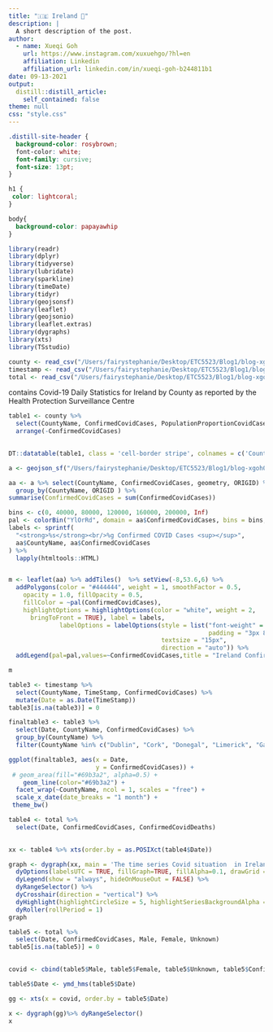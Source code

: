 ```yaml
---
title: "🇮🇪 Ireland 🦠"
description: |
  A short description of the post.
author:
  - name: Xueqi Goh
    url: https://www.instagram.com/xuxuehgo/?hl=en
    affiliation: Linkedin
    affiliation_url: linkedin.com/in/xueqi-goh-b244811b1
date: 09-13-2021
output:
  distill::distill_article:
    self_contained: false
theme: null
css: "style.css"    
---
```


```css
.distill-site-header {
  background-color: rosybrown;
  font-color: white;
  font-family: cursive;
  font-size: 13pt;
}
```

```css
h1 {
 color: lightcoral;
}
```

```css
body{
  background-color: papayawhip
}
```

```r
library(readr)
library(dplyr)
library(tidyverse)
library(lubridate)
library(sparkline)
library(timeDate)
library(tidyr)
library(geojsonsf)
library(leaflet)
library(geojsonio)
library(leaflet.extras)
library(dygraphs)
library(xts)  
library(TSstudio)
```


```r
county <- read_csv("/Users/fairystephanie/Desktop/ETC5523/Blog1/blog-xgoh0002/data/Covid19CountyStatisticsHPSCIrelandOpenData.csv")
timestamp <- read_csv("/Users/fairystephanie/Desktop/ETC5523/Blog1/blog-xgoh0002/data/Covid19CountyStatisticsHPSCIreland.csv")
total <- read_csv("/Users/fairystephanie/Desktop/ETC5523/Blog1/blog-xgoh0002/data/CovidStatisticsProfileHPSCIrelandOpenData.csv")
```

contains Covid-19 Daily Statistics for Ireland by County as reported by the Health Protection Surveillance Centre

```r
table1 <- county %>%
  select(CountyName, ConfirmedCovidCases, PopulationProportionCovidCases, PopulationCensus16) %>%
  arrange(-ConfirmedCovidCases)
  
```

```r
DT::datatable(table1, class = 'cell-border stripe', colnames = c('County Name', 'Confirmed Covid Cases', 'Population Proportion Covid Cases', 'Population Census 16'), caption = 'Table 1 -- Total cummulative confirmed covid cases in each county in Ireland', filter = 'top', options = list( pageLength = 10)) 
```


```r
a <- geojson_sf("/Users/fairystephanie/Desktop/ETC5523/Blog1/blog-xgoh0002/data/CovidCounty.geojson")
```


```r
aa <- a %>% select(CountyName, ConfirmedCovidCases, geometry, ORIGID) %>%
  group_by(CountyName, ORIGID ) %>% 
summarise(ConfirmedCovidCases = sum(ConfirmedCovidCases))
```

```r

bins <- c(0, 40000, 80000, 120000, 160000, 200000, Inf)
pal <- colorBin("YlOrRd", domain = aa$ConfirmedCovidCases, bins = bins, na.color = "#aaaaaa")
labels <- sprintf(
  "<strong>%s</strong><br/>%g Confirmed COVID Cases <sup></sup>",
  aa$CountyName, aa$ConfirmedCovidCases
) %>% 
  lapply(htmltools::HTML)


m <- leaflet(aa) %>% addTiles()  %>% setView(-8,53.6,6) %>%
  addPolygons(color = "#444444", weight = 1, smoothFactor = 0.5,
    opacity = 1.0, fillOpacity = 0.5,
    fillColor = ~pal(ConfirmedCovidCases),
    highlightOptions = highlightOptions(color = "white", weight = 2,
      bringToFront = TRUE), label = labels,
              labelOptions = labelOptions(style = list("font-weight" = "normal", 
                                                       padding = "3px 8px"),
                                          textsize = "15px",
                                          direction = "auto")) %>% 
  addLegend(pal=pal,values=~ConfirmedCovidCases,title = "Ireland Confirmed Covid Cases",position='bottomright')

m
```



```r
table3 <- timestamp %>%
  select(CountyName, TimeStamp, ConfirmedCovidCases) %>%
  mutate(Date = as.Date(TimeStamp)) 
table3[is.na(table3)] = 0
```

```r
finaltable3 <- table3 %>%
  select(Date, CountyName, ConfirmedCovidCases) %>%
  group_by(CountyName) %>%
  filter(CountyName %in% c("Dublin", "Cork", "Donegal", "Limerick", "Galway"))

```


```r
ggplot(finaltable3, aes(x = Date,
                        y = ConfirmedCovidCases)) +
 # geom_area(fill="#69b3a2", alpha=0.5) +
    geom_line(color="#69b3a2") +
  facet_wrap(~CountyName, ncol = 1, scales = "free") +
  scale_x_date(date_breaks = "1 month") +
 theme_bw()
```


```r
table4 <- total %>%
  select(Date, ConfirmedCovidCases, ConfirmedCovidDeaths) 
  
```

```r
xx <- table4 %>% xts(order.by = as.POSIXct(table4$Date))
```


```r
graph <- dygraph(xx, main = 'The time series Covid situation  in Ireland') %>%
  dyOptions(labelsUTC = TRUE, fillGraph=TRUE, fillAlpha=0.1, drawGrid = FALSE, colors="#D8AE5A") %>%
  dyLegend(show = "always", hideOnMouseOut = FALSE) %>%
  dyRangeSelector() %>%
  dyCrosshair(direction = "vertical") %>%
  dyHighlight(highlightCircleSize = 5, highlightSeriesBackgroundAlpha = 0.2, hideOnMouseOut = FALSE)  %>%
  dyRoller(rollPeriod = 1) 
graph
```

```r
table5 <- total %>%
  select(Date, ConfirmedCovidCases, Male, Female, Unknown) 
table5[is.na(table5)] = 0
  
```

```r
covid <- cbind(table5$Male, table5$Female, table5$Unknown, table5$ConfirmedCovidCases)
```


```r
table5$Date <- ymd_hms(table5$Date)
```

```r
gg <- xts(x = covid, order.by = table5$Date)
```


```r
x <- dygraph(gg)%>% dyRangeSelector()
x
```

